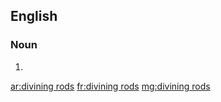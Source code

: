 ==English==

===Noun===
{{head|en|noun plural form}}

# {{plural of|divining rod|lang=en}}

[[ar:divining rods]]
[[fr:divining rods]]
[[mg:divining rods]]